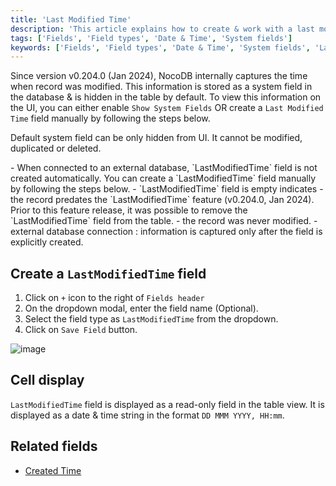 ```yaml
---
title: 'Last Modified Time'
description: 'This article explains how to create & work with a last modified time field.'
tags: ['Fields', 'Field types', 'Date & Time', 'System fields']
keywords: ['Fields', 'Field types', 'Date & Time', 'System fields', 'Last Modified Time']
---
```


Since version v0.204.0 (Jan 2024), NocoDB internally captures the time when record was modified. This information is stored as a system field in the database & is hidden in the table by default. To view this information on the UI, you can either enable `Show System Fields` OR create a `Last Modified Time` field manually by following the steps below.

Default system field can be only hidden from UI. It cannot be modified, duplicated or deleted.

<Callout type="note">
- When connected to an external database, `LastModifiedTime` field is not created automatically. You can create a `LastModifiedTime` field manually by following the steps below.
- `LastModifiedTime` field is empty indicates
  - the record predates the `LastModifiedTime` feature (v0.204.0, Jan 2024). Prior to this feature release, it was possible to remove the `LastModifiedTime` field from the table.
  - the record was never modified.
  - external database connection : information is captured only after the field is explicitly created.
</Callout>

## Create a `LastModifiedTime` field
1. Click on `+` icon to the right of `Fields header`
2. On the dropdown modal, enter the field name (Optional).
3. Select the field type as `LastModifiedTime` from the dropdown.
4. Click on `Save Field` button.

![image](/img/v2/fields/types/last-modified-time.png)

## Cell display
`LastModifiedTime` field is displayed as a read-only field in the table view. It is displayed as a date & time string in the format `DD MMM YYYY, HH:mm`.

## Related fields
- [Created Time](/docs/product-docs/fields/field-types/date-time-based/created-time)

